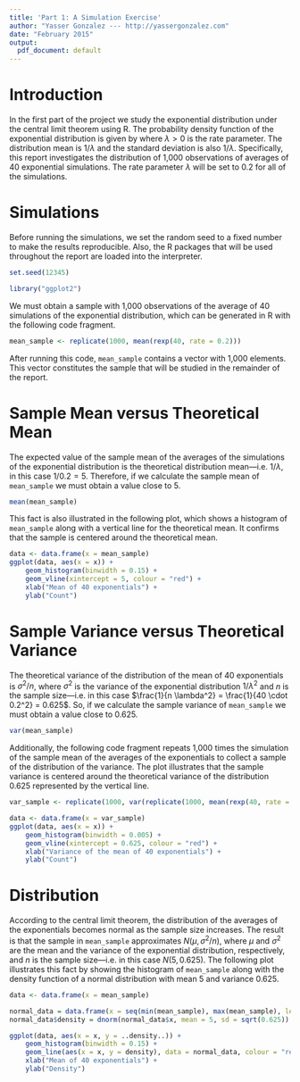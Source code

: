 ```yaml
---
title: 'Part 1: A Simulation Exercise'
author: "Yasser Gonzalez --- http://yassergonzalez.com"
date: "February 2015"
output:
  pdf_document: default
---
```


# Introduction

In the first part of the project we study the exponential distribution under 
the central limit theorem using R. The probability density function of the 
exponential distribution is given by
\begin{equation*}
f(x;\lambda) = \begin{cases}
\lambda e^{-\lambda x} & x \ge 0, \\
0 & x < 0.
\end{cases},
\end{equation*}
where $\lambda > 0$ is the rate parameter. The distribution mean is $1/\lambda$ 
and the standard deviation is also $1/\lambda$. Specifically, this report 
investigates the distribution of 1,000 observations of averages of 40 exponential 
simulations. The rate parameter $\lambda$ will be set to 0.2 for all of the 
simulations.

# Simulations

Before running the simulations, we set the random seed to a fixed number to make 
the results reproducible. Also, the R packages that will be used throughout 
the report are loaded into the interpreter.

```r
set.seed(12345)

library("ggplot2")
```

We must obtain a sample with 1,000 observations of the average of 40 simulations 
of the exponential distribution, which can be generated in R with the following 
code fragment.

```r
mean_sample <- replicate(1000, mean(rexp(40, rate = 0.2)))
```

After running this code, `mean_sample` contains a vector with 1,000 elements.
This vector constitutes the sample that will be studied in the remainder 
of the report.

# Sample Mean versus Theoretical Mean

The expected value of the sample mean of the averages of the simulations of the 
exponential distribution is the theoretical distribution mean---i.e. $1/\lambda$, 
in this case $1/0.2 = 5$. Therefore, if we calculate the sample mean of
`mean_sample` we must obtain a value close to 5.

```r
mean(mean_sample)
```

This fact is also illustrated in the following plot, which shows a histogram of 
`mean_sample` along with a vertical line for the theoretical mean. 
It confirms that the sample is centered around the theoretical mean.

```r
data <- data.frame(x = mean_sample)
ggplot(data, aes(x = x)) +
    geom_histogram(binwidth = 0.15) +
    geom_vline(xintercept = 5, colour = "red") +
    xlab("Mean of 40 exponentials") +
    ylab("Count")
```

# Sample Variance versus Theoretical Variance

The theoretical variance of the distribution of the mean of 40 exponentials
is $\sigma^2/n$, where $\sigma^2$ is the variance of the exponential distribution
$1/\lambda^2$ and $n$ is the sample size---i.e. in this case 
$\frac{1}{n \lambda^2} = \frac{1}{40 \cdot 0.2^2} = 0.625$. So, if we calculate
the sample variance of `mean_sample` we must obtain a value close to 0.625.

```r
var(mean_sample)
```

Additionally, the following code fragment repeats 1,000 times the simulation 
of the sample mean of the averages of the exponentials to collect a sample of
the distribution of the variance. The plot illustrates that the sample variance 
is centered around the theoretical variance of the distribution 0.625 
represented by the vertical line.

```r
var_sample <- replicate(1000, var(replicate(1000, mean(rexp(40, rate = 0.2)))))

data <- data.frame(x = var_sample)
ggplot(data, aes(x = x)) +
    geom_histogram(binwidth = 0.005) +
    geom_vline(xintercept = 0.625, colour = "red") +
    xlab("Variance of the mean of 40 exponentials") +
    ylab("Count")
```

# Distribution

According to the central limit theorem, the distribution of the averages of the 
exponentials becomes normal as the sample size increases. The result is that
the sample in `mean_sample` approximates $N(\mu,\sigma^2/n)$, where
$\mu$ and $\sigma^2$ are the mean and the variance of the exponential distribution,
respectively, and $n$ is the sample size---i.e. in this case $N(5,0.625)$.
The following plot illustrates this fact by showing the histogram of 
`mean_sample` along with the density function of a normal distribution 
with mean 5 and variance 0.625.

```r
data <- data.frame(x = mean_sample)

normal_data = data.frame(x = seq(min(mean_sample), max(mean_sample), length = 100))
normal_data$density = dnorm(normal_data$x, mean = 5, sd = sqrt(0.625))

ggplot(data, aes(x = x, y = ..density..)) +
    geom_histogram(binwidth = 0.15) +
    geom_line(aes(x = x, y = density), data = normal_data, colour = "red") +
    xlab("Mean of 40 exponentials") +
    ylab("Density")
```
